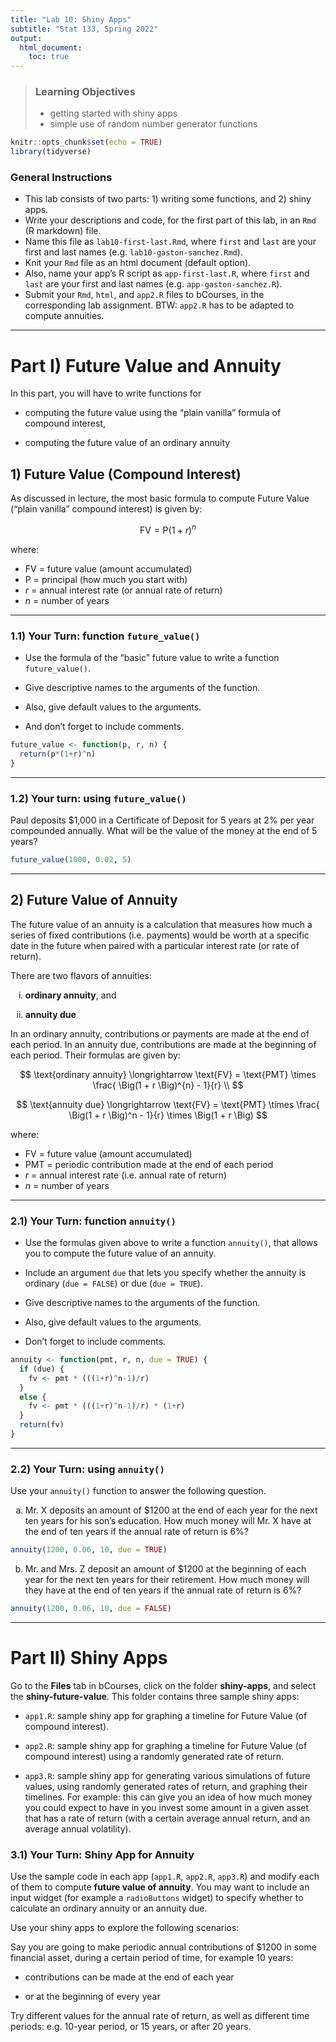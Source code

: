 ```yaml
---
title: "Lab 10: Shiny Apps"
subtitle: "Stat 133, Spring 2022"
output: 
  html_document:
    toc: true
---
```


> ### Learning Objectives
>
> - getting started with shiny apps
> - simple use of random number generator functions

```r
knitr::opts_chunk$set(echo = TRUE)
library(tidyverse)
```

### General Instructions

- This lab consists of two parts: 1) writing some functions, and 2) shiny apps.
- Write your descriptions and code, for the first part of this lab, in an `Rmd` (R markdown) file.
- Name this file as `lab10-first-last.Rmd`, where `first` and `last` are your
first and last names (e.g. `lab10-gaston-sanchez.Rmd`).
- Knit your `Rmd` file as an html document (default option).
- Also, name your app's R script as `app-first-last.R`, where `first` and 
`last` are your first and last names (e.g. `app-gaston-sanchez.R`).
- Submit your `Rmd`, `html`, and `app2.R` files to bCourses, in the corresponding 
lab assignment. BTW: `app2.R` has to be adapted to compute annuities.


-----


# Part I) Future Value and Annuity

In this part, you will have to write functions for 

- computing the future value using the "plain vanilla" formula of compound 
interest,

- computing the future value of an ordinary annuity


## 1) Future Value (Compound Interest)

As discussed in lecture, the most basic formula to compute Future Value
("plain vanilla" compound interest) is given by:

$$
\text{FV} = \text{P} \left( 1 + r \right)^{n}
$$

where: 

- $\text{FV}$ = future value (amount accumulated)
- $\text{P}$ = principal (how much you start with)
- $r$ = annual interest rate (or annual rate of return) 
- $n$ = number of years


-----


### 1.1) Your Turn: function `future_value()`

- Use the formula of the "basic" future value to write a function `future_value()`.

- Give descriptive names to the arguments of the function.

- Also, give default values to the arguments.

- And don't forget to include comments.

```r
future_value <- function(p, r, n) {
  return(p*(1+r)^n)
}
```


-----


### 1.2) Your turn: using `future_value()`

Paul deposits \$1,000 in a Certificate of Deposit for 5 years at 2% per year compounded annually. What will be the value of the money at the end of 5 years?

```r
future_value(1000, 0.02, 5)
```


-----


## 2) Future Value of Annuity

The future value of an annuity is a calculation that measures how much a series 
of fixed contributions (i.e. payments) would be worth at a specific date in the 
future when paired with a particular interest rate (or rate of return). 

There are two flavors of annuities: 

i) __ordinary annuity__, and

ii) __annuity due__

In an ordinary annuity, contributions or payments are made at the end of each 
period. In an annuity due, contributions are made at the beginning of each 
period. Their formulas are given by:

$$
\text{ordinary annuity} \longrightarrow \text{FV} = \text{PMT} \times \frac{ \Big(1 + r \Big)^{n} - 1}{r} \\
$$

$$
\text{annuity due} \longrightarrow \text{FV} = \text{PMT} \times \frac{ \Big(1 + r \Big)^n - 1}{r} \times \Big(1 + r \Big)
$$

where:

- $\text{FV}$ = future value (amount accumulated)
- $\text{PMT}$ = periodic contribution made at the end of each period
- $r$ = annual interest rate (i.e. annual rate of return) 
- $n$ = number of years


-----


### 2.1) Your Turn: function `annuity()`

- Use the formulas given above to write a function `annuity()`, that 
allows you to compute the future value of an annuity. 

- Include an argument `due` that lets you specify whether the annuity
is ordinary (`due = FALSE`) or due (`due = TRUE`).

- Give descriptive names to the arguments of the function.

- Also, give default values to the arguments.

- Don't forget to include comments.

```r

annuity <- function(pmt, r, n, due = TRUE) {
  if (due) {
    fv <- pmt * (((1+r)^n-1)/r)
  }
  else {
    fv <- pmt * (((1+r)^n-1)/r) * (1+r)
  }
  return(fv)
}
```


-----


### 2.2) Your Turn: using `annuity()` 

Use your `annuity()` function to answer the following question.

a) Mr. X deposits an amount of \$1200 at the end of each year for the next ten 
years for his son's education. How much money will Mr. X have at the end 
of ten years if the annual rate of return is 6%?

```r
annuity(1200, 0.06, 10, due = TRUE)
```

b) Mr. and Mrs. Z deposit an amount of \$1200 at the beginning of each year for 
the next ten years for their retirement. How much money will they have at the 
end of ten years if the annual rate of return is 6%?

```r
annuity(1200, 0.06, 10, due = FALSE)
```


-----


# Part II) Shiny Apps

Go to the __Files__ tab in bCourses, click on the folder __shiny-apps__, and
select the __shiny-future-value__. This folder contains three sample shiny apps:

- `app1.R`: sample shiny app for graphing a timeline for Future Value (of 
compound interest).

- `app2.R`: sample shiny app for graphing a timeline for Future Value (of 
compound interest) using a randomly generated rate of return.

- `app3.R`: sample shiny app for generating various simulations of future 
values, using randomly generated rates of return, and graphing their timelines.
For example: this can give you an idea of how much money you could expect to 
have in you invest some amount in a given asset that has a rate of return
(with a certain average annual return, and an average annual volatility).


### 3.1) Your Turn: Shiny App for Annuity

Use the sample code in each app (`app1.R`, `app2.R`, `app3.R`) and modify each 
of them to compute __future value of annuity__. You may want to include an 
input widget (for example a `radioButtons` widget) to specify whether to 
calculate an ordinary annuity or an annuity due.

Use your shiny apps to explore the following scenarios:

Say you are going to make periodic annual contributions of \$1200 in some
financial asset, during a certain period of time, for example 10 years:

- contributions can be made at the end of each year

- or at the beginning of every year

Try different values for the annual rate of return, as well as different time
periods: e.g. 10-year period, or 15 years, or after 20 years.

